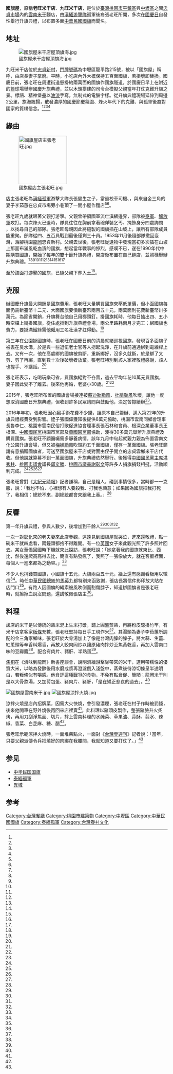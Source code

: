 {{Infobox Restaurant
| name              = 國旗屋米干店
| image             = 國旗屋米干店一景.jpg
| image_caption     = 
| established       = 
| closed            = 
| current-owner     = 張老旺
| previous-owner    = 
| head-chef         =李茹蕙（張老旺妻子）
| food-type         = 雲南米干
| dress-code        =
| rating            =  
| street-address    =[[桃園市|桃園市]][[中壢區|中壢區]]龍平路215號
| state             = 
| zip               = 
| country           = {{ROC-TW}}
| latitude          = 24.929000
| longitude         = 121.254031
| seating-capacity  =
| reservations      =
| other-locations   =
| other-information =
| website           = 
}}
'''國旗屋'''，原稱'''老旺米干店'''、'''九旺米干店'''，是位於[[臺灣|臺灣]][[桃園市|桃園市]][[平鎮區|平鎮區]]與[[中壢區|中壢區]]之間[[忠貞市場|忠貞市場]]內的[[雲南米干|雲南米干]]麵店，由[[滇緬游擊隊|滇緬游擊隊]]孤軍後裔張老旺所開，多次在[[國慶日_(中華民國)|國慶日]]自發性舉行升旗典禮，以布置多面[[中華民國國旗|中華民國國旗]]而聞名。

==地址==
[[File:國旗屋米干店屋頂旗海.jpg|thumb]]

九旺米干店位於[[忠貞新村|忠貞新村]]，[[門牌號碼|門牌號碼]]為中壢區龍平路215號，被以「國旗屋」稱呼，由店長妻子掌廚。平時，小吃店內外大概保持五百面國旗，若損壞即替換。國慶日前，張老旺在周遭街道懸掛約兩萬面的國旗作國旗隧道，於國慶日早上在附近的籃球場舉辦國慶升旗典禮，並以木頭搭建的司令台模擬父親當年打仗克難升旗之景。標語、精神堡壘以[[油漆|油漆]]手寫，無制式的電腦字樣。從升旗典禮現場延伸到周邊2公里，旗海飄揚，散發濃厚的國慶節慶氛圍、烽火年代下的克難、與孤軍後裔對國家的質樸信念。<ref name="李安君"/><ref name="周敏鴻1"/><ref name="邱俊欽"/><ref name="邱俊欽2"/>

==緣由==
[[File:國旗屋店主張老旺.jpg|150px]]

店主張老旺為[[泰緬孤軍|滇緬孤軍]]游擊大隊長張健生之子，當過校車司機、{{fact|被裁員後}}，與來自金三角的妻子李茹蕙在忠貞市場旁小巷頂了一間小屋作麵店<ref name="黃文杰"/><ref name="游惠玲"/>。

張老旺九歲就跟著父親打游擊。父親曾帶領國軍流亡滇緬邊界，部隊被[[泰国皇家军队|泰軍]]、[[中国人民解放军|解放軍]]攻打。每次烽火已退時，隊員往往在胸前拿著碗佯裝乞丐、掩飾身分四處詢問 ，以找尋自己的部隊。張老旺母親因此將縫製的國旗插在山坡上，讓所有部隊成員能重聚。部隊從四、五百員戰到最後僅剩三十員。1953年11月後隨部隊撤回臺灣，落腳桃園[[龍岡|龍岡]]忠貞新村。父親去世後，張老旺從遺物中發現當初多次插在山坡上那面布滿風乾血漬的國旗，想起當年戰事的慘烈，感嘆不已，遂在1990年代中期購買國旗，開始了每年的雙十節升旗典禮，開店後布置在自己麵店，並照樣舉辦升旗典禮。<ref name="李安君"/><ref name="周敏鴻1"/><ref name="邱俊欽"/><ref name="黃文杰"/><ref name="游惠玲"/><ref name="周敏鴻2"/><ref name="鍾元"/><ref name="張曼蘋"/><ref name="羅正明"/><ref name="好玩台灣"/><ref name="焦桐"/>

至於該面打游擊的國旗，已隨父親下葬入土<ref name="游惠玲"/>。

==克服==
辦國慶升旗最大開銷是國旗費用，張老旺大量購買國旗來壓低單價，但小面國旗每面仍需新臺幣十二元、大面國旗要價新臺幣兩百五十元，兩萬面則花費新臺幣卅多萬元。為節省開銷，升旗舞台他自己用榔頭釘。掛國旗耗時，他每日抽出四、五小時空檔上街掛國旗，從住處掛到升旗典禮會場，兩公里路耗兩月才完工；綁國旗也費力，要掛滿鐵絲需他僱用三名壯漢才扛得動。<ref name="羅正明"/>

第三年在公園掛國旗時，張老旺在國慶日前的清晨就緒巡視國旗，發現百多面旗子被丟在臭水溝，於是與一些退伍老士官等人撈起洗淨，在升旗前通通綁到電線桿上去。又有一次，他在高處綁的國旗被剪斷，重新綁好，沒多久就斷，於是綁了又剪、剪了再綁，直到數十次後破壞者放棄。張老旺特別到該人家裡敬禮感謝，該人也握手、不講話。<ref name="鍾元"/>

張老旺表示，吃喝玩樂可省，買國旗絕對不吝嗇，過去平均年花10萬元買國旗，妻子因此受不了離去。後來他再婚，老婆小30歲。<ref name="李安君"/><ref name="張曼蘋"/>

2015年，張老旺所布置的國旗會場接連被[[颱風蘇迪羅_(2015年)|蘇迪勒颱風]]、[[颱風杜鵑_(2015年)|杜鵑颱風]]吹壞，讓他一度想取消國慶日升旗典禮，但收到許多民眾詢問與鼓勵他，決定苦撐續辦<ref name="周敏鴻1"/>。

2016年年初，張老旺因心臟手術花費不少錢，讓原本自己籌辦、邁入第22年的升旗典禮經費受到影響。姪子張國偉獲知後提供8萬元協助，桃園市雲南同鄉會理事長魯李仁、桃園市雲南民俗打歌促進協會理事長張石林和會員、根深企業董事長王根深、[[中國國民黨|中國國民黨]]桃園市黨部及[[黃復興黨部|黃國園黨部]]協助，湊得30多萬元舉辦升旗典禮及購買國旗。張老旺不顧醫囑需多靜養病情，該年九月中旬起就親力親為佈置雲南文化公園升旗會場，但又被[[颱風梅姬_(2016年)|梅姬颱風]]吹毀約五千面國旗，僅存一萬面國旗。張老旺籲請有意捐贈國旗者，可送至國旗屋米干店或對面由侄子開立的忠貞雲鄉米干店代收。但他說就算募不到一萬面國旗，升旗典禮依然舉行。後獲得[[中國國民黨主席|中國國民黨主席]][[洪秀柱|洪秀柱]]、[[桃園市議會|桃園市議會]]議長[[邱奕勝|邱奕勝]]、[[桃園市議員|桃園市議員]][[謝彰文|謝彰文]]等許多人捐旗捐錢相挺，活動順利完成。<ref name="賴佑維"/><ref name="李容萍"/><ref name="卞金峰"/><ref name="卞金峰2"/>

張老旺曾對《[[大紀元時報|大紀元時報]]》記者謙稱，自己是粗人，碰到事情很多，當時都一一克服，說：「我也不怕，心裡想有人要殺我、打我也願意；如果因為國旗把我打死了，我相信：總統不來，副總統都會來跟我上香。」<ref name="鍾元"/>

==反響==
第一年升旗典禮，參與人數少，後增加到千餘人<ref name="邱俊欽2"/><ref name="張曼蘋" /><ref name="羅正明"/><ref name="好玩台灣"/>。

一次一對[[彰化縣|彰化]]來的老夫妻來此店參觀，遠遠見到國旗屋就哭泣，進來還敬禮，點一碗米干就四處看，兩鐘頭都捨不得離開。有一位[[英國|英國]]女子來此觀光照了許多照片回去。某女華僑回國時下機就來此探訪，張老旺說：「她拿著我的國旗就東比、西比，然後還爬高高得去比，簡直有點發瘋了，我照了一張像放大，就在客廳裡面，每個人一進來都為之動容。」<ref name="鍾元"/>

不少人也捐錢買國旗，小國旗十五元，大旗兩百五十元，牆上還有感謝看板用以徵信<ref name="黃文杰"/>。時任[[中華民國總統|中華民國總統]]的[[馬英九|馬英九]]都特別來函致謝，張店長將信件影印放大貼在店門口<ref name="李安君"/>。有路人因國旗的繩索被風吹倒而割傷脖子，知道綁國旗者是張老旺時，就擦擦血說沒問題，還講敬佩張店主<ref name="邱俊欽2"/>。

==料理==
該店的米干是以傳統的熟米混上生米打漿，鋪上圓盤蒸熟，再將粉皮晾掛竹竿，有米干店拿客家[[粄條|粄條]]充數，張老旺堅持每日手工現作米<ref name="好玩台灣"/>。其湯頭為妻子李茹蕙所調配的金三角家鄉味，張老旺於大骨湯加上了像是台灣肉臊的臊子，將大蒜、生薑、紅蔥頭等辛香料爆香，再放入絞肉同炒以讓原豬肉拌炒至焦黃乾香，再加入雲南口味的豆瓣醬<ref name="游惠玲"/>。配合有肉片、豬肝、半熟蛋<ref name="好玩台灣"/>。

[[焦桐|焦桐]]在《滇味到龍岡》新書座談會，說明滇緬游擊隊帶來的米干，選用帶糯性的優質大米，以略為發酵後用水磨成漿再澄濾倒入淺盤中，蒸煮後待涼切條呈半透明白，若粄條似有嚼感。他食評這種戰爭的食物，不免有點倉促、簡陋；龍岡米干則是以大骨熬湯，又加荷包蛋、豬肉片、豬肝，「是在矯正悲哀的過去」。<ref name="鍾元2"/>

[[File:國旗屋雲南米干.jpg|thumb]]
[[File:國旗屋涼拌火燒.jpg|thumb]]

涼拌火燒是店內招牌菜，因需大火快燒，會引發濃煙，張老旺在村子作時被罰錢，後來他開車在野外燒後再回來店裡賣<ref name="焦桐"/>。此料理以豬頭皮製作，整張豬臉升火炙烤，再用刀刮淨焦面、切片，拌上雲南料理的水醃菜、草果油、蒜酥、蒜水、辣椒、香菜、白芝麻、糖、醋<ref name="好玩台灣"/>。

張老旺示範涼拌火燒時，一面堆柴點火，一面對《[[台灣壹週刊|台灣壹週刊]]》記者說：「當年，只要父親派傳令兵把燒好的肉綁在我腰間，我就知道又要打仗了。」<ref name="好玩台灣"/>

== 参见==
{{Portal box|中华民国|纹章及旗帜|桃園|飲食}}
* [[中华民国国旗|中华民国国旗]]
* [[泰緬孤軍|泰緬孤軍]]
* [[異域|異域]]

== 参考 ==
{{Reflist |2 |refs =
<ref name="游惠玲">{{cite journal |url = http://www.dgnet.com.tw/articleview.php?article_id=16028&issue_id=3132 |author = 游惠玲 |title = 九旺米干／米漿薄 情義重 |journal = 商業週刊 |issue = 第1273期 |volume =  |date = 2014-10-09 |accessdate = 2015-11-19 |publisher = 城邦文化 |location = 臺灣 |language = zh-tw |archive-date = 2019-08-03 |archive-url = https://web.archive.org/web/20190803162353/http://www.dgnet.com.tw/articleview.php?article_id=16028&issue_id=3132 |dead-url = no }}</ref>

<ref name="卞金峰2">{{Cite news |url = http://www.cna.com.tw/news/asoc/201610100111-1.aspx |title = 國旗屋張老旺自辦升旗 民眾熱情參加 |language = zh-tw |publisher = 中央社 |author = 卞金峰 |date = 2016-10-10 |accessdate = 2016-10-11 |archive-date = 2016-10-12 |archive-url = https://web.archive.org/web/20161012015720/http://www.cna.com.tw/news/asoc/201610100111-1.aspx |dead-url = no }}</ref>

<ref name="鍾元2">{{Cite news |url = http://www.epochtimes.com/b5/13/11/7/n4004832.htm |title = 組圖:《滇味到龍岡》臺灣獨特滇緬風味小吃 |language = zh-tw |publisher = 大紀元時報 |author = 鍾元 |date = 2013-11-08 |accessdate = 2016-10-10 |archive-date = 2019-11-27 |archive-url = https://web.archive.org/web/20191127153821/http://www.epochtimes.com/b5/13/11/7/n4004832.htm |dead-url = no }}</ref>

<ref name="焦桐">{{cite book |title = 滇味到龍岡 |publisher = 桃園縣政府文化局 |author = [[焦桐|焦桐]] |location = 台灣 |ISBN = 978-986-5813-09-3 |date = 2013-11 |chapter = 米干 |page = 62頁 |language = zh-tw}}</ref>

<ref name="好玩台灣">{{cite journal |url = http://www.nextmag.com.tw/magazine/eat_travel/20141008/8977349 |author = 牟迎馨 |title = 《好玩台灣》全台最熱血小吃－國旗屋 |journal = 壹週刊 |issue = 第698期 |volume =  |date = 2014-10-09 |accessdate = 2016-10-07 |publisher = 壹傳媒 |location = 臺灣 |language = zh-tw |archive-date = 2017-01-11 |archive-url = https://web.archive.org/web/20170111174917/http://www.nextmag.com.tw/magazine/eat_travel/20141008/8977349 |dead-url = no }}</ref>

<ref name="邱俊欽2">{{Cite news |url = https://tw.mobi.yahoo.com/news/%E5%AD%A4%E8%BB%8D%E5%BE%8C%E8%A3%94%E5%8D%87%E6%97%97-%E5%9C%8B%E6%97%97%E8%83%8C%E5%BE%8C%E8%B6%85%E6%84%9F%E4%BA%BA-122933480.html |title = 孤軍後裔升旗 國旗背後超感人 |language = zh-tw |publisher = 中央社 |author = 邱俊欽 |date = 2014-10-10 |accessdate = 2016-10-07 |archive-date = 2019-08-01 |archive-url = https://web.archive.org/web/20190801185039/https://tw.mobi.yahoo.com/news/%E5%AD%A4%E8%BB%8D%E5%BE%8C%E8%A3%94%E5%8D%87%E6%97%97-%E5%9C%8B%E6%97%97%E8%83%8C%E5%BE%8C%E8%B6%85%E6%84%9F%E4%BA%BA-122933480.html |dead-url = no }}</ref>

<ref name="羅正明">{{cite news |language = zh-tw |author = 羅正明 |url = https://tw.news.yahoo.com/%E8%87%AA%E8%BE%A6%E5%9C%8B%E6%85%B6%E5%8D%87%E6%97%97-7%E6%97%AC%E6%A6%AE%E6%B0%91%E4%BC%AF%E4%BC%AF-%E9%80%A3%E8%BE%A618%E5%B9%B4-203153533.html |title = 自辦國慶升旗 7旬榮民伯伯 連辦18年 |publisher = 自由時報 |date = 2012-10-07 |accessdate = 2016-10-07 |deadurl = yes |archiveurl = https://web.archive.org/web/20161009221407/https://tw.news.yahoo.com/%E8%87%AA%E8%BE%A6%E5%9C%8B%E6%85%B6%E5%8D%87%E6%97%97-7%E6%97%AC%E6%A6%AE%E6%B0%91%E4%BC%AF%E4%BC%AF-%E9%80%A3%E8%BE%A618%E5%B9%B4-203153533.html |archivedate = 2016-10-09 }}</ref>

<ref name="黃文杰">{{Cite news |url = https://tw.mobi.yahoo.com/news/%E6%8F%92%E6%BB%BF%E6%95%B4%E6%A2%9D%E8%B7%AF-%E8%80%81%E7%BF%81%E6%89%93%E9%80%A0%E5%9C%8B%E6%97%97%E9%9A%A7%E9%81%93.html |title = 插滿整條路 老翁打造國旗隧道 |language = zh-tw |publisher = 中國時報 |author = 黃文杰 |date = 2010-10-04 |accessdate = 2016-10-07 |archive-date = 2019-08-03 |archive-url = https://web.archive.org/web/20190803050252/https://tw.mobi.yahoo.com/news/%E6%8F%92%E6%BB%BF%E6%95%B4%E6%A2%9D%E8%B7%AF-%E8%80%81%E7%BF%81%E6%89%93%E9%80%A0%E5%9C%8B%E6%97%97%E9%9A%A7%E9%81%93.html |dead-url = no }}</ref>

<ref name="張曼蘋">{{Cite news |url = http://www.ettoday.net/news/20141212/437931.htm |title = 「國民黨會輸不意外！」　國旗屋張老旺：應要了解民情 |language = zh-tw |publisher = ETtoday新聞雲 |author = 張曼蘋 |date = 2014-12-12 |accessdate = 2016-10-07 |archive-date = 2019-11-17 |archive-url = https://web.archive.org/web/20191117220303/https://www.ettoday.net/news/20141212/437931.htm |dead-url = no }}</ref>

<ref name="鍾元">{{Cite news |url = http://www.epochtimes.com/b5/13/11/12/n4008875.htm |title = 組圖：緬懷國父創建民國 國旗達人張老旺故事 |language = zh-tw |publisher = 大紀元時報 |author = 鍾元 |date = 2013-11-13 |accessdate = 2016-10-07 |archive-date = 2019-08-04 |archive-url = https://web.archive.org/web/20190804064720/http://www.epochtimes.com/b5/13/11/12/n4008875.htm |dead-url = no }}</ref>

<ref name="邱俊欽">{{Cite news |url = http://www.cna.com.tw/news/firstnews/201310100013-1.aspx |title = 連續19年辦升旗 張老旺感動千人 |language = zh-tw |publisher = 中央社 |author = 邱俊欽 |date = 2013-10-10 |accessdate = 2016-10-07 |archive-date = 2017-01-11 |archive-url = https://web.archive.org/web/20170111202133/http://www.cna.com.tw/news/firstnews/201310100013-1.aspx |dead-url = no }}</ref>

<ref name="賴佑維">{{Cite news |url = https://tw.news.yahoo.com/%E5%8D%87%E6%97%97%E4%B8%8D%E7%BC%BA%E5%B8%AD-%E5%9C%8B%E6%97%97%E5%B1%8B%E9%82%84%E5%B0%91%E8%90%AC%E9%9D%A2%E6%97%97-215004252.html |title = 升旗不缺席 國旗屋還少萬面旗 |language = zh-tw |publisher = 中國時報 |author = 賴佑維 |date = 2016-10-04 |accessdate = 2016-10-07 |archive-date = 2019-08-02 |archive-url = https://web.archive.org/web/20190802120838/https://tw.news.yahoo.com/%E5%8D%87%E6%97%97%E4%B8%8D%E7%BC%BA%E5%B8%AD-%E5%9C%8B%E6%97%97%E5%B1%8B%E9%82%84%E5%B0%91%E8%90%AC%E9%9D%A2%E6%97%97-215004252.html |dead-url = no }}</ref>

<ref name="李安君">{{Cite news |url = http://travel.ettoday.net/article/112955.htm |title = 張老旺50年升旗不缺席！「國旗屋」賣米干今日最火「紅」 |language = zh-tw |publisher = ETtoday 東森旅遊雲 |author = 李安君．咖啡大叔 |date = 2012-10-10 |accessdate = 2016-10-07 |archive-date = 2016-10-13 |archive-url = https://web.archive.org/web/20161013000517/http://travel.ettoday.net/article/112955.htm |dead-url = no }}</ref>

<ref name="周敏鴻1">{{Cite news |url = http://news.ltn.com.tw/news/local/paper/921892 |title = 颱風損萬旗 國旗屋國慶日照升旗 |language = zh-tw |publisher = 自由時報 |author = 周敏鴻 |date = 2015-10-08 |accessdate = 2016-10-07 |archive-date = 2019-01-15 |archive-url = https://web.archive.org/web/20190115112907/http://news.ltn.com.tw/news/local/paper/921892 |dead-url = no }}</ref>

<ref name="周敏鴻2">{{Cite news |url = http://news.ltn.com.tw/news/life/breakingnews/1471121 |title = 國旗屋邀近千人升旗 張老旺：要辦到100歲 |language = zh-tw |publisher = 自由時報 |author = 周敏鴻 |date = 2015-10-10 |accessdate = 2016-10-07 |archive-date = 2020-11-20 |archive-url = https://web.archive.org/web/20201120153750/https://news.ltn.com.tw/news/life/breakingnews/1471121 |dead-url = no }}</ref>

<ref name="卞金峰">{{Cite news |url = http://www.cna.com.tw/news/asoc/201610030252-1.aspx |title = 捐國旗 幫國旗屋張老旺辦升旗 |language = zh-tw |publisher = 中央社 |author = 卞金峰 |date = 2016-10-03 |accessdate = 2016-10-07 |archive-date = 2017-01-11 |archive-url = https://web.archive.org/web/20170111202153/http://www.cna.com.tw/news/asoc/201610030252-1.aspx |dead-url = no }}</ref>

<ref name="李容萍">{{Cite news |url = http://news.ltn.com.tw/news/local/paper/1038307 |title = 颱風毀旗幟 張老旺籲捐國旗 |language = zh-tw |publisher = 自由時報 |author = 李容萍 |date = 2016-10-04 |accessdate = 2016-10-07 |archive-date = 2019-11-02 |archive-url = https://web.archive.org/web/20191102190754/https://news.ltn.com.tw/news/local/paper/1038307 |dead-url = no }}</ref>
}}

{{commons category|National Flag House}}

[[Category:台灣餐廳|Category:台灣餐廳]]
[[Category:桃園市建築物|Category:桃園市建築物]]
[[Category:中壢區|Category:中壢區]]
[[Category:中華民國國旗|Category:中華民國國旗]]
[[Category:泰緬孤軍|Category:泰緬孤軍]]
[[Category:台灣眷村文化|Category:台灣眷村文化]]